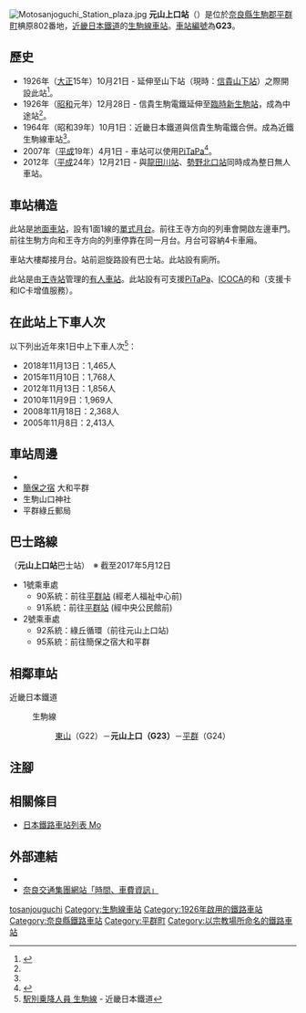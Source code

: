 {{NoteTA|G1=Transport
|T=zh-hans:元山上口站;zh-hk:元山上口站;zh-tw:元山上口車站;
|1=zh-hans:元山上口站;zh-hk:元山上口站;zh-tw:元山上口車站;
}}
{{Infobox station
|公司色 = #cc0033
|站名 = 元山上口
|圖片 = Motosanjoguchi Station.jpg
|圖片說明 = 車站大樓
|日文原名 = 元山上口
|平假名 = もとさんじょうぐち
|羅馬拼音 = Motosanjoguchi
|副站名 = 
|電報略號 = モトサ
|所在地 = {{JPN}}[[奈良縣|奈良縣]][[生駒郡|生駒郡]][[平群町|平群町]]椣原802番地
|座標 = {{coord|34|38|24.78|N|135|42|3.18|E|type:railwaystation_region:JP-24|display=inline,title}}
|車站構造 = [[地面車站|地面車站]]
|月台配置 = 1面1線
|啟用年月日 = 1926年（[[大正|大正]]15年）10月21日
|廢站年月日 = 
|乘車人次 = 950
|統計年度 = 2017
|轉車 =  
|全寬備註 = [[無人車站|無人車站]]（設有自動售票機）
|adjacent = {{Adjacent stations|system=近畿日本鐵道|line=G|left=東山|right=平群|note-left=G22<br />1.3km|note-mid={{近鐵車站編號|G|23}}<br />距離[[王寺站_(日本)|王寺]]5.7km|note-right=G24<br />1.2km}}
}}
[[Image:Motosanjoguchi_Station_plaza.jpg|thumb]]
'''元山上口站'''（{{jpn|j=元山上口駅|hg=もとさんじょうぐちえき|rm=Motosanjoguchi eki|f=y}}）是位於[[奈良縣|奈良縣]][[生駒郡|生駒郡]][[平群町|平群町]]椣原802番地，[[近畿日本鐵道|近畿日本鐵道]]的[[生駒線|生駒線]][[鐵路車站|車站]]。[[車站編號|車站編號]]為'''G23'''。

== 歷史 ==
* 1926年（[[大正|大正]]15年）10月21日 - {{Translink|ja|信貴生駒電鉄|信貴生駒電鐵}}延伸至山下站（現時：[[信貴山下站|信貴山下站]]）之際開設此站<ref name=sone03>{{Cite book|author={{Translink|ja|曽根悟|曾根悟}}（監修） |title=週刊 歴史でめぐる鉄道全路線 大手私鉄 |date=2010-08-22 |publisher=[[朝日新聞出版|朝日新聞出版]] |series=週刊朝日百科 |volume=2号 近畿日本鉄道 1 |isbn=978-4-02-340132-7 |pages=18 |language=ja}}</ref>。
* 1926年（[[昭和|昭和]]元年）12月28日 - 信貴生駒電鐵延伸至[[生駒站|臨時新生駒站]]，成為中途站<ref name=sone03/>。
* 1964年（昭和39年）10月1日：近畿日本鐵道與信貴生駒電鐵合併。成為近鐵生駒線車站<ref name=sone03/>。
* 2007年（[[平成|平成]]19年）4月1日 - 車站可以使用[[PiTaPa|PiTaPa]]<ref>{{Cite press release |title=平成19年4月1日から、近鉄主要路線でICカードの利用が可能になります |publisher=近畿日本鐵道 |date=2007-01-30 |url=http://www.kintetsu.jp/news/files/iccard20070130.pdf |format=pdf |accessdate=2016-03-13 |language=ja |archive-date=2016-08-07 |archive-url=https://web.archive.org/web/20160807145916/http://www.kintetsu.jp/news/files/iccard20070130.pdf |dead-url=no }}</ref>。
* 2012年（[[平成|平成]]24年）12月21日 - 與[[龍田川站|龍田川站]]、[[勢野北口站|勢野北口站]]同時成為整日無人車站。

== 車站構造 ==
此站是[[地面車站|地面車站]]，設有1面1線的[[單式月台|單式月台]]。前往王寺方向的列車會開啟左邊車門。前往生駒方向和王寺方向的列車停靠在同一月台。月台可容納4卡車廂。

車站大樓鄰接月台。站前迴旋路設有巴士站。此站設有廁所。

此站是由[[王寺站_(日本)|王寺站]]管理的[[有人車站|有人車站]]。此站設有可支援[[PiTaPa|PiTaPa]]、[[ICOCA|ICOCA]]的{{Translink|ja|自動改札機|自動閘機}}和{{Translink|ja|自動精算機|自動補票機}}（支援{{Translink|ja|回数乗車券|回數票}}卡和IC卡增值服務）。


== 在此站上下車人次 ==
以下列出近年來1日中上下車人次<ref>[http://www.kintetsu.co.jp/tetsudo/d.html 駅別乗降人員 生駒線] {{Wayback|url=http://www.kintetsu.co.jp/tetsudo/d.html |date=20200303083823 }}{{ja icon}} - 近畿日本鐵道</ref>：
* 2018年11月13日：1,465人
* 2015年11月10日：1,768人
* 2012年11月13日：1,856人
* 2010年11月9日：1,969人
* 2008年11月18日：2,368人
* 2005年11月8日：2,413人

== 車站周邊 ==
* {{Translink|ja|千光寺 (生駒郡平群町)|千光寺 (平群町)|千光寺}}
* [[簡保之宿|簡保之宿]] 大和平群
* 生駒山口神社
* 平群綠丘郵局

== 巴士路線 ==
'''{{Translink|ja|エヌシーバス|NC巴士}}'''（'''元山上口站'''巴士站）　※ 截至2017年5月12日
* 1號乘車處
** 90系統：前往[[平群站|平群站]] (經老人福祉中心前)
** 91系統：前往[[平群站|平群站]] (經中央公民館前)
* 2號乘車處
** 92系統：綠丘循環（前往元山上口站)
** 95系統：前往簡保之宿大和平群

== 相鄰車站 ==
; 近畿日本鐵道
: {{近鐵車站編號|G}} 生駒線
:: [[東山站_(奈良縣)|東山]]（G22）－'''元山上口（G23）'''－[[平群站|平群]]（G24）
== 注腳 ==
{{Reflist}}
== 相關條目 ==
{{Commonscat|Motosanjoguchi Station}}
* [[日本鐵路車站列表_Mo|日本鐵路車站列表 Mo]]
== 外部連結 ==
* {{外部連結/近畿日本鐵道車站|11010|元山上口}}{{ja icon}}
* [http://jikoku.narakotsu.co.jp/form/asp/ 奈良交通集團網站「時間、車費資訊」] {{Wayback|url=http://jikoku.narakotsu.co.jp/form/asp/ |date=20180317004131 }}{{ja icon}}
{{生駒線}}
{{DEFAULTSORT:Motosanjoguchi}}
[[Category:日本鐵路車站_Mo|tosanjouguchi]]
[[Category:生駒線車站|Category:生駒線車站]]
[[Category:1926年啟用的鐵路車站|Category:1926年啟用的鐵路車站]]
[[Category:奈良縣鐵路車站|Category:奈良縣鐵路車站]]
[[Category:平群町|Category:平群町]]
[[Category:以宗教場所命名的鐵路車站|Category:以宗教場所命名的鐵路車站]]